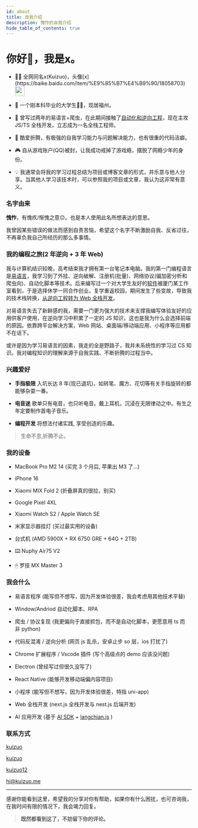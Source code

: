 ```yaml
---
id: about
title: 自我介绍
description: 愧怍的自我介绍
hide_table_of_contents: true
---
```




# 你好👋，我是x。

- <p className="inline-flex gap-1">👨‍💻 全网同名x(Kuizuo)，头像[x](https://baike.baidu.com/item/%E9%85%B7%E4%B9%90/18058703) <img src="/img/logo.webp" width="26" heigth="26" className="rounded-full" /></p>

- 🧑 一个刚本科毕业的大学生🐂🐴，现居福州。

- 🐛 曾写过两年的易语言+爬虫，在此期间接触了[自动化和逆向工程](/blog/2020-year-end-summary/)，现在主攻 JS/TS 全栈开发，立志成为一名全栈工程师。

- 🤯 酷爱折腾，有极强的⾃我学习能⼒与问题解决能⼒，也有很重的代码洁癖。

- 🎮 自从游戏账户(QQ)被封，让我成功戒掉了游戏瘾，摆脱了网瘾少年的身份。

- 💡 我通常会将我的学习过程总结为项目或博客文章的形式，并乐意与他人分享。当其他人学习该技术时，可以参照我的项目或文章，我认为这非常有意义。

### 名字由来

**愧怍**，有愧疚/惭愧之意😔。也是本人使用此名所想表达的意思。

我曾因某些错误的做法而感到自责苦恼，希望这个名字不断激励自我、反省过往，不再辜负我自己所经历的那么多事情。

### 我的编程之旅(2 年逆向 + 3 年 Web)

我与计算机结识较晚，高考结束我才拥有第一台笔记本电脑。我的第一门编程语言是[易语言](/blog/easy-language)，我学习到了外挂、逆向破解、注册机(批量)、网络协议(偏加密分析和爬虫向)、自动化脚本等技术。后来编写过一个对大学生友好的[软件](https://kuizuo.me/blog/chaoxing-helper)被厦门某工作室看到，于是选择休学一同合作创业。复学重返校园，期间发生了些变故，导致我的技术栈转换，[从逆向工程转为 Web 全栈开发](https://kuizuo.me/blog/2022-year-end-summary)。

对易语言失去了新鲜感的我，需要一门更为强大的技术来支撑我编写体验友好的应用供客户使用，在逆向学习中积累了一定的 JS 知识，这也是我为什么会选择前端的原因。依靠跨平台解决方案，Web 网站、桌面端/移动端应用、小程序等应用都不在话下。

或许是因为学习易语言的因素，我走的全是野路子，我并未系统性的学习过 CS 知识。我对编程知识的理解来源于自我实践、不断折腾的过程当中。

### 兴趣爱好

- **手指极限** 入坑长达 8 年(现已退坑)，如转笔、魔方、花切等有关手指旋转的都能够杂耍一番。

- **电音迷** 歌单只有电音，也只听电音。戴上耳机，沉浸在无限律动之中。有生之年定要制作首电子音乐。

- **编程开发** 将想法付诸实践, 享受创造的乐趣。

> 生命不息,折腾不止。

### 我的设备

- MacBook Pro M2 14 (买完 3 个月后, 苹果出 M3 了...)

- iPhone 16 

- Xiaomi MIX Fold 2 (折叠屏真的很拉，别买)

- Google Pixel 4XL

- Xiaomi Watch S2 / Apple Watch SE

- 米家显示器挂灯 (买过最实用的设备)

- 台式机 (AMD 5900X + RX 6750 GRE + 64G + 2TB)

- ⌨️ Nuphy Air75 V2

- 🖱 罗技 MX Master 3

### 我会什么

- 易语言程序 (能写但不想写，因为开发体验很差，我会考虑用其他技术平替)

- Window/Andriod 自动化脚本、RPA

- 爬虫 / 协议复现 (我更偏向于直接抓包，而不是自动化脚本，更愿意用 ts 而非 python)

- 代码反混淆 / 逆向分析 (网页 js 乱杀，安卓止步 so 层，ios 打扰了)

- Chrome 扩展程序 / Vscode 插件 (写个高级点的 demo 应该没问题)

- Electron (曾经写过但很久没写了)

- React Native (能够开发移动端偏内容项目)

- 小程序 (能写但不想写，因为开发体验很差，特指 uni-app)

- Web 全栈开发 (next.js 全栈开发与 nest.js 后端开发)

- AI 应用开发 (基于 [AI SDK](https://sdk.vercel.ai/) + [langchian.js](https://js.langchain.com) )

### 联系方式

<p style={{ display: 'flex', 'align-items': 'center', gap: '0.5rem' }}>
  <Icon icon="ri:github-line" width="20" heigth="20" />
  <a href={social.github.href} target="_blank">kuizuo</a>
</p>

<p style={{ display: 'flex', 'align-items': 'center', gap: '0.5rem' }}>
  <Icon icon="ri:twitter-x-line" width="20" heigth="20" />
  <a href={social.x.href} target="_blank">kuizuo</a>
</p>

<p style={{ display: 'flex', 'align-items': 'center', gap: '0.5rem' }}>
  <Icon icon="ri:wechat-2-line" width="20" heigth="20" />
  <a href={social.wx.href} target="_blank">kuizuo12</a>
</p>

<p style={{ display: 'flex', 'align-items': 'center', gap: '0.5rem' }}>
  <Icon icon="ri:mail-open-line" width="20" heigth="20" />
  <a href={social.email.href} target="_blank">hi@kuizuo.me</a>
</p>



---

感谢你能看到这里，希望我的分享对你有帮助，如果你有什么困扰，也可咨询我，在我时间有限的情况下，我会竭力回复。

> **既然都看到这了，不妨留下你的评论。**

<Comment />
